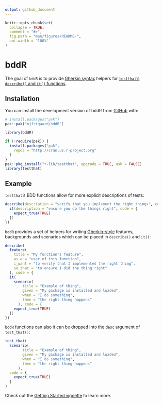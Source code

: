 ```yaml
---
output: github_document
---
```


<!-- README.md is generated from README.Rmd. Please edit that file -->

```r
knitr::opts_chunk$set(
  collapse = TRUE,
  comment = "#>",
  fig.path = "man/figures/README-",
  out.width = "100%"
)
```

# bddR

<!-- badges: start -->
<!-- badges: end -->

The goal of `bddR` is to provide [Gherkin syntax](https://cucumber.io/docs/gherkin/) helpers for [`testthat`'s `describe()` and `it()` functions](https://testthat.r-lib.org/reference/describe.html).

## Installation

You can install the development version of bddR from [GitHub](https://github.com/) with:

``` r
# install.packages("pak")
pak::pak("mjfrigaard/bddR")
```

```r
library(bddR)
```


```r
if (!require(pak)) {
  install.packages("pak",
    repos = "http://cran.us.r-project.org"
  )
}
pak::pkg_install("r-lib/testthat", upgrade = TRUE, ask = FALSE)
library(testthat)
```

## Example

`testthat`'s BDD functions allow for more explicit descriptions of tests: 

```r
describe(description = "verify that you implement the right things", code = {
  it(description = "ensure you do the things right", code = {
    expect_true(TRUE)
  })
})
```

`bddR` provides a set of helpers for writing [Gherkin-style](https://cucumber.io/docs/gherkin/reference/) features, backgrounds and scenarios which can be placed in `describe()` and `it()`:  

```r
describe(
  feature(
    title = "My function's feature",
    as_a = "user of this function",
    i_want = "to verify that I implemented the right thing",
    so_that = "to ensure I did the thing right"
  ), code = {
  it(
    scenario(
        title = "Example of thing",
        given = "My package is installed and loaded",
        when = "I do something",
        then = "the right thing happens"
      ), code = {
    expect_true(TRUE)
  })
})
```

`bddR` functions can also it can be dropped into the `desc` argument of `test_that()`:

```r
test_that(
  scenario(
        title = "Example of thing",
        given = "My package is installed and loaded",
        when = "I do something",
        then = "the right thing happens"
      ),
  code = {
    expect_true(TRUE)
  }
)
```

Check out the [Getting Started vignette](https://mjfrigaard.github.io/bddR/articles/start.html) to learn more.
